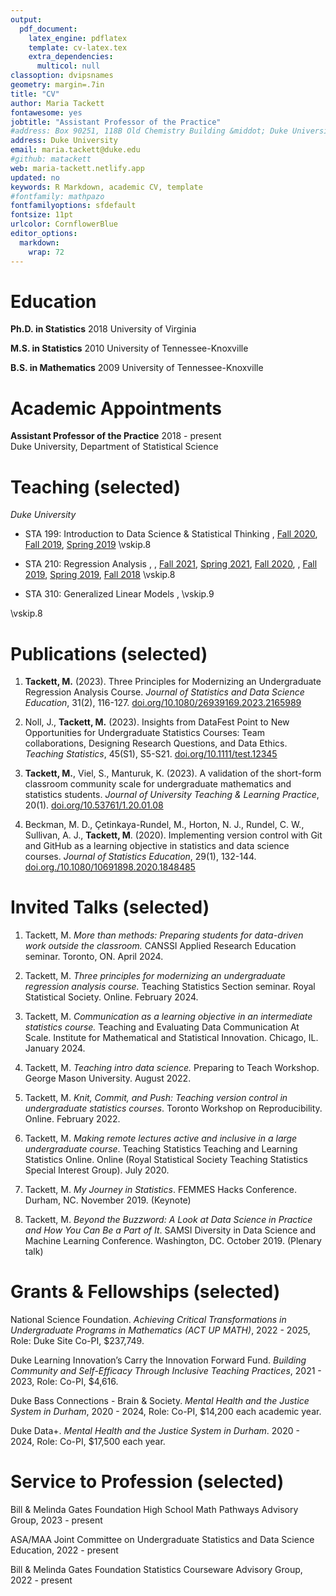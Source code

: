 ```yaml
---
output: 
  pdf_document:
    latex_engine: pdflatex
    template: cv-latex.tex
    extra_dependencies: 
      multicol: null
classoption: dvipsnames
geometry: margin=.7in
title: "CV"
author: Maria Tackett
fontawesome: yes
jobtitle: "Assistant Professor of the Practice"
#address: Box 90251, 118B Old Chemistry Building &middot; Duke University &middot; Durham, NC 27708 
address: Duke University
email: maria.tackett@duke.edu
#github: matackett
web: maria-tackett.netlify.app
updated: no
keywords: R Markdown, academic CV, template
#fontfamily: mathpazo
fontfamilyoptions: sfdefault
fontsize: 11pt
urlcolor: CornflowerBlue
editor_options: 
  markdown: 
    wrap: 72
---
```


# Education

**Ph.D. in Statistics** \hfill 2018 \linebreak University of Virginia
\hfill

```{=html}
<!--Dissertation: *Creating Fingerprint Databases and a Bayesian Approach to Quantify Dependencies in Evidence* \linebreak
Advisor: Dan Spitzner -->
```
\vspace{5pt}

**M.S. in Statistics** \hfill 2010 \linebreak University of
Tennessee-Knoxville \hfill \vspace{5pt}

**B.S. in Mathematics** \hfill 2009 \linebreak University of
Tennessee-Knoxville \hfill

# Academic Appointments

**Assistant Professor of the Practice** \hfill 2018 - present\
Duke University, Department of Statistical Science

# Teaching (selected)

*Duke University*

-   STA 199: Introduction to Data Science & Statistical Thinking \hfill
    \href{sta199-fa21-003.netlify.app}{Fall 2021}, [Fall
    2020](https://sta199-fa20-002.netlify.app), [Fall
    2019](https://www2.stat.duke.edu/courses/Fall19/sta199.001/),
    \newline\hspace*{\fill} [Spring
    2019](https://www2.stat.duke.edu/courses/Spring19/sta199.001/)
    \vskip.8\baselineskip

-   STA 210: Regression Analysis
    \hfill \href{https://sta210-fa23.netlify.app}{Fall 2023},
    \href{https://sta210-fa22.netlify.app}{Fall 2022}, [Fall
    2021](https://sta210-fa21.netlify.app), [Spring
    2021](https://sta210-sp21.netlify.app), [Fall
    2020](https://sta210-fa20.netlify.app), \newline \hspace*{\fill}
    \href{https://www2.stat.duke.edu/courses/Spring20/sta210.001/}{Spring 2020},
    [Fall 2019](https://www2.stat.duke.edu/courses/Fall19/sta210.001/),
    [Spring
    2019](https://www2.stat.duke.edu/courses/Spring19/sta210.001/),
    [Fall 2018](https://www2.stat.duke.edu/courses/Fall18/sta210.001/)
    \hfill \vskip.8\baselineskip

-   STA 310: Generalized Linear Models \hfill
    \href{https://sta310-sp24.netlify.app}{Spring 2024},
    \href{https://sta310-sp24.netlify.app}{Spring 2022}\vskip.9\baselineskip

\vskip.8\baselineskip

# Publications (selected)

1.  **Tackett, M.** (2023). Three Principles for Modernizing an
    Undergraduate Regression Analysis Course. *Journal of Statistics and
    Data Science Education*, 31(2), 116-127.
    [doi.org/10.1080/26939169.2023.2165989](https://doi.org/10.1080/26939169.2023.2165989)

2.  Noll, J., **Tackett, M.** (2023). Insights from DataFest Point to
    New Opportunities for Undergraduate Statistics Courses: Team
    collaborations, Designing Research Questions, and Data Ethics.
    *Teaching Statistics*, 45(S1), S5-S21.
    [doi.org/10.1111/test.12345](https://doi.org/10.1111/test.12345)

3.  **Tackett, M.**, Viel, S., Manturuk, K. (2023). A validation of the
    short-form classroom community scale for undergraduate mathematics
    and statistics students. *Journal of University Teaching & Learning
    Practice*, 20(1).
    [doi.org/10.53761/1.20.01.08](https://doi.org/10.53761/1.20.01.08)

4.  Beckman, M. D., Çetinkaya-Rundel, M., Horton, N. J., Rundel, C. W.,
    Sullivan, A. J., **Tackett, M**. (2020). Implementing version
    control with Git and GitHub as a learning objective in statistics
    and data science courses. *Journal of Statistics Education*, 29(1),
    132-144.
    [doi.org./10.1080/10691898.2020.1848485](https://doi.org./10.1080/10691898.2020.1848485)

<!-- ## Publications: In Press -->

<!-- (\* indicates undergraduate student) -->

<!--# Publications: In Preparation -->

<!--# Longitudinal paper -->

<!--# Shiny Ed -->

# Invited Talks (selected)

1.  Tackett, M. *More than methods: Preparing students for data-driven
    work outside the classroom.* CANSSI Applied Research Education
    seminar. Toronto, ON. April 2024.

2.  Tackett, M. *Three principles for modernizing an undergraduate
    regression analysis course.* Teaching Statistics Section seminar.
    Royal Statistical Society. Online. February 2024.

3.  Tackett, M. *Communication as a learning objective in an
    intermediate statistics course.* Teaching and Evaluating Data
    Communication At Scale. Institute for Mathematical and Statistical
    Innovation. Chicago, IL. January 2024.

4.  Tackett, M. *Teaching intro data science.* Preparing to Teach
    Workshop. George Mason University. August 2022.

5.  Tackett, M. *Knit, Commit, and Push: Teaching version control in
    undergraduate statistics courses*. Toronto Workshop on
    Reproducibility. Online. February 2022.

6.  Tackett, M. *Making remote lectures active and inclusive in a large
    undergraduate course*. Teaching Statistics Teaching and Learning
    Statistics Online. Online (Royal Statistical Society Teaching
    Statistics Special Interest Group). July 2020.

7.  Tackett, M. *My Journey in Statistics*. FEMMES Hacks Conference.
    Durham, NC. November 2019. (Keynote)

8.  Tackett, M. *Beyond the Buzzword: A Look at Data Science in Practice
    and How You Can Be a Part of It*. SAMSI Diversity in Data Science
    and Machine Learning Conference. Washington, DC. October 2019.
    (Plenary talk)

# Grants & Fellowships (selected)

National Science Foundation. *Achieving Critical Transformations in
Undergraduate Programs in Mathematics (ACT UP MATH)*, 2022 - 2025, Role:
Duke Site Co-PI, \$237,749.

Duke Learning Innovation's Carry the Innovation Forward Fund. *Building
Community and Self-Efficacy Through Inclusive Teaching Practices*,
2021 - 2023, Role: Co-PI, \$4,616.

Duke Bass Connections - Brain & Society. *Mental Health and the Justice
System in Durham*, 2020 - 2024, Role: Co-PI, \$14,200 each academic
year.

Duke Data+. *Mental Health and the Justice System in Durham*. 2020 -
2024, Role: Co-PI, \$17,500 each year.

# Service to Profession (selected)

Bill & Melinda Gates Foundation High School Math Pathways Advisory
Group, 2023 - present

ASA/MAA Joint Committee on Undergraduate Statistics and Data Science
Education, 2022 - present

Bill & Melinda Gates Foundation Statistics Courseware Advisory Group,
2022 - present
